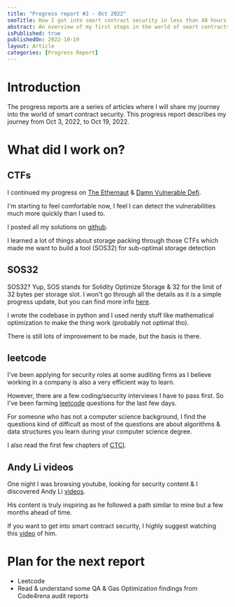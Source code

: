 ```yaml
---
title: "Progress report #2 - Oct 2022"
seoTitle: How I got into smart contract security in less than 48 hours
abstract: An overview of my first steps in the world of smart contracts security
isPublished: true
publishedOn: 2022-10-19
layout: Article
categories: [Progress Report]
---
```


# Introduction

The progress reports are a series of articles where I will share my journey into the world of smart contract security.
This progress report describes my journey from Oct 3, 2022, to Oct 19, 2022.



# What did I work on?


## CTFs

I continued my progress on [The Ethernaut](https://ethernaut.openzeppelin.com/) & [Damn Vulnerable Defi](https://www.damnvulnerabledefi.xyz/).

I'm starting to feel comfortable now, I feel I can detect the vulnerabilities much more quickly than I used to. 

I posted all my solutions on [github](https://www.github.com/shinpooo).

I learned a lot of things about storage packing through those CTFs which made me want to build a tool (SOS32) for sub-optimal storage detection

<StaticTweet id="1578417766566023168" />


## SOS32

SOS32? Yup, SOS stands for Solidity Optimize Storage & 32 for the limit of 32 bytes per storage slot. I won't go through all the details as it is a simple progress update, but you can find more info [here](https://github.com/shinpooo/sos32).

I wrote the codebase in python and I used nerdy stuff like mathematical optimization to make the thing work (probably not optimal tho).

There is still lots of improvement to be made, but the basis is there.



## leetcode 

<StaticTweet id="1582759140711051265" />

I've been applying for security roles at some auditing firms as I believe working in a company is also a very efficient way to learn. 

However, there are a few coding/security interviews I have to pass first. So I've been farming [leetcode](https://leetcode.com) questions for the last few days.

For someone who has not a computer science background, I find the questions kind of difficult as most of the questions are about algorithms & data structures you learn during your computer science degree.

I also read the first few chapters of [CTCI](https://www.crackingthecodinginterview.com).


## Andy Li videos

One night I was browsing youtube, looking for security content & I discovered Andy Li [videos](https://www.youtube.com/c/AndyLi/videos). 

His content is truly inspiring as he followed a path similar to mine but a few months ahead of time. 

If you want to get into smart contract security, I highly suggest watching this [video](https://www.youtube.com/watch?v=-469Gcye-ZE) of him.




# Plan for the next report


- Leetcode
- Read & understand some QA & Gas Optimization findings from Code4rena audit reports




